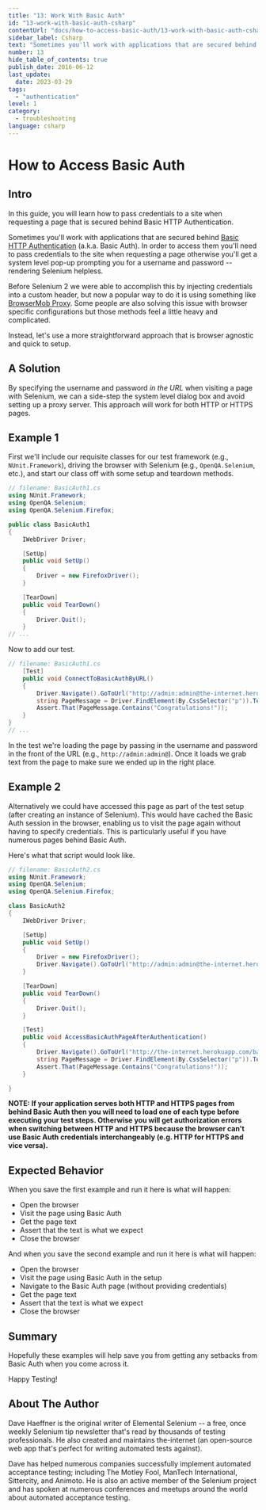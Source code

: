 ```yaml
---
title: "13: Work With Basic Auth"
id: "13-work-with-basic-auth-csharp"
contentUrl: "docs/how-to-access-basic-auth/13-work-with-basic-auth-csharp"
sidebar_label: Csharp
text: "Sometimes you'll work with applications that are secured behind Basic HTTP Authentication. In order to access them you'll need to pass credentials to the site when requesting a page otherwise you'll get a system level pop-up prompting you for a username and password rendering Selenium helpless."
number: 13
hide_table_of_contents: true
publish_date: 2016-06-12
last_update:
  date: 2023-03-29
tags:
  - "authentication"
level: 1
category:
  - troubleshooting
language: csharp
---
```


# How to Access Basic Auth

## Intro

In this guide, you will learn how to pass credentials to a site when requesting a page that is secured behind Basic HTTP Authentication.

Sometimes you'll work with applications that are secured behind [Basic HTTP Authentication](http://en.wikipedia.org/wiki/Basic_access_authentication) (a.k.a. Basic Auth). In order to access them you'll need to pass credentials to the site when requesting a page otherwise you'll get a system level pop-up prompting you for a username and password -- rendering Selenium helpless.

Before Selenium 2 we were able to accomplish this by injecting credentials into a custom header, but now a popular way to do it is using something like [BrowserMob Proxy](http://bmp.lightbody.net/). Some people are also solving this issue with browser specific configurations but those methods feel a little heavy and complicated.

Instead, let's use a more straightforward approach that is browser agnostic and quick to setup.

## A Solution

By specifying the username and password _in the URL_ when visiting a page with Selenium, we can a side-step the system level dialog box and avoid setting up a proxy server. This approach will work for both HTTP or HTTPS pages.

## Example 1

First we'll include our requisite classes for our test framework (e.g., `NUnit.Framework`), driving the browser with Selenium (e.g., `OpenQA.Selenium`, etc.), and start our class off with some setup and teardown methods.

```csharp
// filename: BasicAuth1.cs
using NUnit.Framework;
using OpenQA.Selenium;
using OpenQA.Selenium.Firefox;

public class BasicAuth1
{
    IWebDriver Driver;

    [SetUp]
    public void SetUp()
    {
        Driver = new FirefoxDriver();
    }

    [TearDown]
    public void TearDown()
    {
        Driver.Quit();
    }
// ...
```

Now to add our test.

```csharp
// filename: BasicAuth1.cs
    [Test]
    public void ConnectToBasicAuthByURL()
    {
        Driver.Navigate().GoToUrl("http://admin:admin@the-internet.herokuapp.com/basic_auth");
        string PageMessage = Driver.FindElement(By.CssSelector("p")).Text;
        Assert.That(PageMessage.Contains("Congratulations!"));
    }
}
// ...
```

In the test we're loading the page by passing in the username and password in the front of the URL (e.g., `http://admin:admin@`). Once it loads we grab text from the page to make sure we ended up in the right place.

## Example 2

Alternatively we could have accessed this page as part of the test setup (after creating an instance of Selenium). This would have cached the Basic Auth session in the browser, enabling us to visit the page again without having to specify credentials. This is particularly useful if you have numerous pages behind Basic Auth.

Here's what that script would look like.

```csharp
// filename: BasicAuth2.cs
using NUnit.Framework;
using OpenQA.Selenium;
using OpenQA.Selenium.Firefox;

class BasicAuth2
{
    IWebDriver Driver;

    [SetUp]
    public void SetUp()
    {
        Driver = new FirefoxDriver();
        Driver.Navigate().GoToUrl("http://admin:admin@the-internet.herokuapp.com/basic_auth");
    }

    [TearDown]
    public void TearDown()
    {
        Driver.Quit();
    }

    [Test]
    public void AccessBasicAuthPageAfterAuthentication()
    {
        Driver.Navigate().GoToUrl("http://the-internet.herokuapp.com/basic_auth");
        string PageMessage = Driver.FindElement(By.CssSelector("p")).Text;
        Assert.That(PageMessage.Contains("Congratulations!"));
    }

}
```

**NOTE: If your application serves both HTTP and HTTPS pages from behind Basic Auth then you will need to load one of each type before executing your test steps. Otherwise you will get authorization errors when switching between HTTP and HTTPS because the browser can't use Basic Auth credentials interchangeably (e.g. HTTP for HTTPS and vice versa).**

## Expected Behavior

When you save the first example and run it here is what will happen:

- Open the browser
- Visit the page using Basic Auth
- Get the page text
- Assert that the text is what we expect
- Close the browser

And when you save the second example and run it here is what will happen:

- Open the browser
- Visit the page using Basic Auth in the setup
- Navigate to the Basic Auth page (without providing credentials)
- Get the page text
- Assert that the text is what we expect
- Close the browser

## Summary

Hopefully these examples will help save you from getting any setbacks from Basic Auth when you come across it.

Happy Testing!

## About The Author

Dave Haeffner is the original writer of Elemental Selenium -- a free, once weekly Selenium tip newsletter that's read by thousands of testing professionals. He also created and maintains the-internet (an open-source web app that's perfect for writing automated tests against).

Dave has helped numerous companies successfully implement automated acceptance testing; including The Motley Fool, ManTech International, Sittercity, and Animoto. He is also an active member of the Selenium project and has spoken at numerous conferences and meetups around the world about automated acceptance testing.
